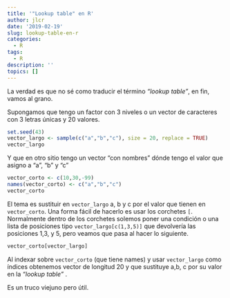 ```yaml
---
title: '"Lookup table" en R'
author: jlcr
date: '2019-02-19'
slug: lookup-table-en-r
categories:
  - R
tags:
  - R
description: ''
topics: []
---
```


La verdad es que no sé como traducir el término *"lookup table"*, en fin, vamos al grano. 

Supongamos que tengo un factor  con 3 niveles o un vector de caracteres con 3 letras únicas y 20 valores.

```r
set.seed(43)
vector_largo <- sample(c("a","b","c"), size = 20, replace = TRUE)
vector_largo
```

Y que en otro sitio tengo un vector "con nombres" dónde tengo el valor que asigno a "a", "b" y "c"


```r
vector_corto <- c(10,30,-99)
names(vector_corto) <- c("a","b","c")
vector_corto
```

El tema es sustituir en `vector_largo` a, b y c por el valor que tienen en `vector_corto`. Una forma fácil de hacerlo es usar los corchetes `[`. Normalmente dentro de los corchetes solemos poner una condición o una lista de posiciones tipo 
`vector_largo[c(1,3,5)]` que devolvería las posiciones 1,3, y 5, pero veamos que pasa al hacer lo siguiente.

```r
vector_corto[vector_largo]
```

Al indexar sobre `vector_corto` (que tiene names) y usar `vector_largo` como índices obtenemos vector de longitud 20 y que sustituye a,b, c por su valor en la *"lookup table"* .

Es un truco viejuno pero útil. 
